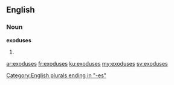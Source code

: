 ==English==

===Noun===
'''exoduses'''

# {{plural of|exodus}}

[[Category:English plurals ending in "-es"]]

[[ar:exoduses]]
[[fr:exoduses]]
[[ku:exoduses]]
[[my:exoduses]]
[[sv:exoduses]]